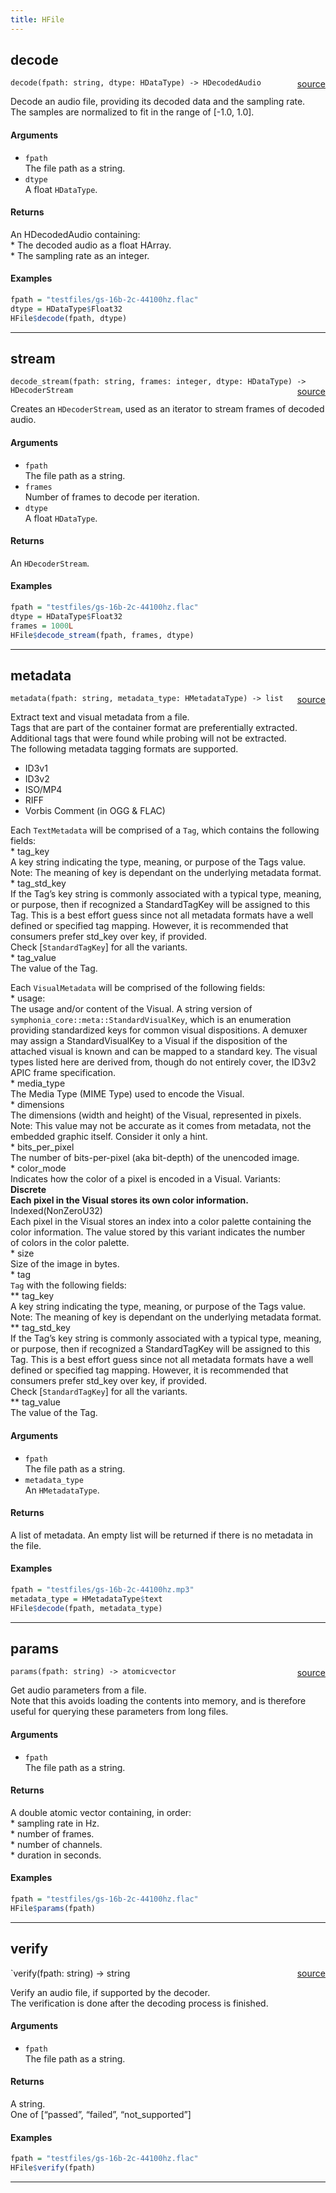 ```yaml
---
title: HFile
---
```


## decode

`decode(fpath: string, dtype: HDataType) -> HDecodedAudio` <span style="float: right;"> [source](https://github.com/daniellga/harmonium/tree/master/r-harmonium/src/rust/src/hfile.rs#L139) </span> \

Decode an audio file, providing its decoded data and the sampling rate. \
The samples are normalized to fit in the range of \[-1.0, 1.0\].

#### Arguments

* `fpath` \
The file path as a string. \
* `dtype` \
A float `HDataType`. \

#### Returns

An HDecodedAudio containing: \
* The decoded audio as a float HArray. \
* The sampling rate as an integer. \

#### Examples

```r
fpath = "testfiles/gs-16b-2c-44100hz.flac"
dtype = HDataType$Float32
HFile$decode(fpath, dtype)
```

_________

## stream

`decode_stream(fpath: string, frames: integer, dtype: HDataType) -> HDecoderStream` <span style="float: right;"> [source](https://github.com/daniellga/harmonium/tree/master/r-harmonium/src/rust/src/hfile.rs#L192) </span> \

Creates an `HDecoderStream`, used as an iterator to stream frames of decoded audio. \


#### Arguments

* `fpath` \
The file path as a string. \
* `frames` \
Number of frames to decode per iteration. \
* `dtype` \
A float `HDataType`. \

#### Returns

An `HDecoderStream`. \

#### Examples

```r
fpath = "testfiles/gs-16b-2c-44100hz.flac"
dtype = HDataType$Float32
frames = 1000L
HFile$decode_stream(fpath, frames, dtype)
```

_________

## metadata

`metadata(fpath: string, metadata_type: HMetadataType) -> list` <span style="float: right;"> [source](https://github.com/daniellga/harmonium/tree/master/r-harmonium/src/rust/src/hfile.rs#L297) </span> \

Extract text and visual metadata from a file. \
Tags that are part of the container format are preferentially extracted. Additional tags that were found while probing will not be extracted. \
The following metadata tagging formats are supported. \

* ID3v1 \
* ID3v2 \
* ISO/MP4 \
* RIFF \
* Vorbis Comment (in OGG & FLAC) \

Each `TextMetadata` will be comprised of a `Tag`, which contains the following fields: \
* tag_key \
    A key string indicating the type, meaning, or purpose of the Tags value. Note: The meaning of key is dependant on the underlying metadata format. \
* tag_std_key \
    If the Tag’s key string is commonly associated with a typical type, meaning, or purpose, then if recognized a StandardTagKey will be assigned
    to this Tag. This is a best effort guess since not all metadata formats have a well defined or specified tag mapping. However, it is recommended that
    consumers prefer std_key over key, if provided. \
    Check [`StandardTagKey`] for all the variants. \
* tag_value \
    The value of the Tag. \

Each `VisualMetadata` will be comprised of the following fields: \
* usage: \
    The usage and/or content of the Visual. A string version of `symphonia_core::meta::StandardVisualKey`, which is an enumeration providing
    standardized keys for common visual dispositions. A demuxer may assign a StandardVisualKey to a Visual if the disposition of the attached visual
    is known and can be mapped to a standard key. The visual types listed here are derived from, though do not entirely cover, the ID3v2 APIC frame specification. \
* media_type \
    The Media Type (MIME Type) used to encode the Visual. \
* dimensions \
    The dimensions (width and height) of the Visual, represented in pixels. \
    Note: This value may not be accurate as it comes from metadata, not the
    embedded graphic itself. Consider it only a hint. \
* bits_per_pixel \
    The number of bits-per-pixel (aka bit-depth) of the unencoded image. \
* color_mode \
    Indicates how the color of a pixel is encoded in a Visual. Variants: \
    **Discrete \
        Each pixel in the Visual stores its own color information. \
    **Indexed(NonZeroU32) \
        Each pixel in the Visual stores an index into a color palette containing the color information. The value stored by this variant indicates the number \
        of colors in the color palette. \
* size \
    Size of the image in bytes. \
* tag \
    `Tag` with the following fields: \
        ** tag_key \
            A key string indicating the type, meaning, or purpose of the Tags value. Note: The meaning of key is dependant on the underlying metadata format. \
        ** tag_std_key \
            If the Tag’s key string is commonly associated with a typical type, meaning, or purpose, then if recognized a StandardTagKey will be assigned
            to this Tag. This is a best effort guess since not all metadata formats have a well defined or specified tag mapping. However, it is recommended that
            consumers prefer std_key over key, if provided. \
            Check [`StandardTagKey`] for all the variants. \
        ** tag_value \
            The value of the Tag. \

#### Arguments

* `fpath` \
The file path as a string. \
* `metadata_type` \
An `HMetadataType`. \

#### Returns

A list of metadata. An empty list will be returned if there is no metadata in the file. \

#### Examples

```r
fpath = "testfiles/gs-16b-2c-44100hz.mp3"
metadata_type = HMetadataType$text
HFile$decode(fpath, metadata_type)
```

_________

## params

`params(fpath: string) -> atomicvector` <span style="float: right;"> [source](https://github.com/daniellga/harmonium/tree/master/r-harmonium/src/rust/src/hfile.rs#L368) </span> \

Get audio parameters from a file. \
Note that this avoids loading the contents into memory, and is therefore useful for querying these parameters from long files. \

#### Arguments

* `fpath` \
The file path as a string. \

#### Returns

A double atomic vector containing, in order: \
* sampling rate in Hz. \
* number of frames. \
* number of channels. \
* duration in seconds. \

#### Examples

```r
fpath = "testfiles/gs-16b-2c-44100hz.flac"
HFile$params(fpath)
```

_________

## verify

`verify(fpath: string) -> string <span style="float: right;"> [source](https://github.com/daniellga/harmonium/tree/master/r-harmonium/src/rust/src/hfile.rs#L404) </span> \

Verify an audio file, if supported by the decoder. \
The verification is done after the decoding process is finished. \

#### Arguments

* `fpath` \
The file path as a string. \

#### Returns

A string. \
One of \["passed", "failed", "not_supported"\] \

#### Examples

```r
fpath = "testfiles/gs-16b-2c-44100hz.flac"
HFile$verify(fpath)
```

_________
